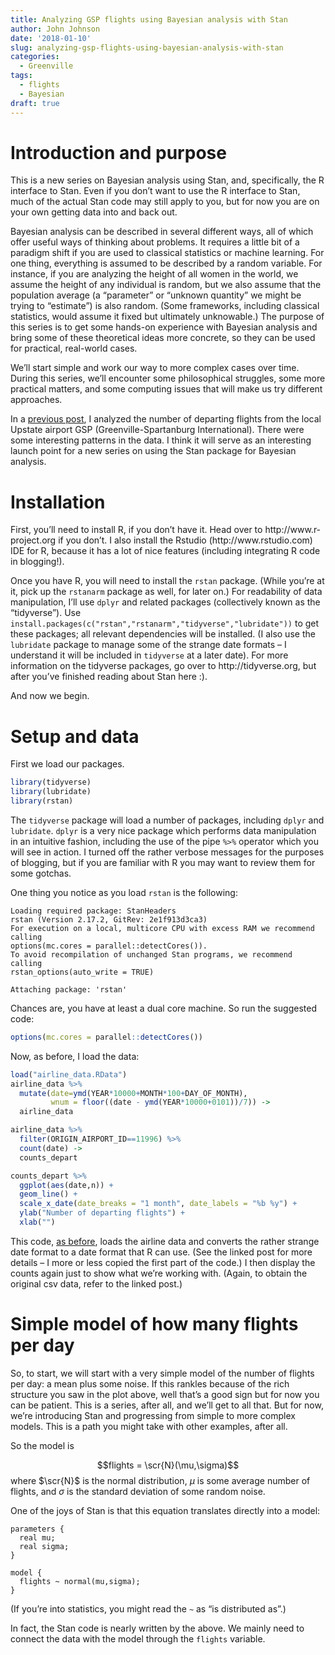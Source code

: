 ```yaml
---
title: Analyzing GSP flights using Bayesian analysis with Stan
author: John Johnson
date: '2018-01-10'
slug: analyzing-gsp-flights-using-bayesian-analysis-with-stan
categories:
  - Greenville
tags:
  - flights
  - Bayesian
draft: true
---
```


# Introduction and purpose

This is a new series on Bayesian analysis using Stan, and, specifically, the R interface to Stan. Even if you don't want to use the R interface to Stan, much of the actual Stan code may still apply to you, but for now you are on your own getting data into and back out.

Bayesian analysis can be described in several different ways, all of which offer useful ways of thinking about problems. It requires a little bit of a paradigm shift if you are used to classical statistics or machine learning. For one thing, everything is assumed to be described by a random variable. For instance, if you are analyzing the height of all women in the world, we assume the height of any individual is random, but we also assume that the population average (a "parameter" or "unknown quantity" we might be trying to "estimate") is also random. (Some frameworks, including classical statistics, would assume it fixed but ultimately unknowable.) The purpose of this series is to get some hands-on experience with Bayesian analysis and bring some of these theoretical ideas more concrete, so they can be used for practical, real-world cases.

We'll start simple and work our way to more complex cases over time. During this series, we'll encounter some philosophical struggles, some more practical matters, and some computing issues that will make us try different approaches.

In a [previous post](/post/2017-09-24-flights-from-gsp/), I analyzed the number of departing flights from the local Upstate airport GSP (Greenville-Spartanburg International). There were some interesting patterns in the data. I think it will serve as an interesting launch point for a new series on using the Stan package for Bayesian analysis.

# Installation

First, you'll need to install R, if you don't have it. Head over to http://www.r-project.org if you don't. I also install the Rstudio (http://www.rstudio.com) IDE for R, because it has a lot of nice features (including integrating R code in blogging!).

Once you have R, you will need to install the `rstan` package. (While you're at it, pick up the `rstanarm` package as well, for later on.)  For readability of data manipulation, I'll use `dplyr` and related packages (collectively known as the "tidyverse"). Use `install.packages(c("rstan","rstanarm","tidyverse","lubridate"))` to get these packages; all relevant dependencies will be installed. (I also use the `lubridate` package to manage some of the strange date formats -- I understand it will be included in `tidyverse` at a later date). For more information on the tidyverse packages, go over to http://tidyverse.org, but after you've finished reading about Stan here :).

And now we begin.

# Setup and data

First we load our packages.

```r
library(tidyverse)
library(lubridate)
library(rstan)
```

The `tidyverse` package will load a number of packages, including `dplyr` and `lubridate`. `dplyr` is a very nice package which performs data manipulation in an intuitive fashion, including the use of the pipe `%>%` operator which you will see in action. I turned off the rather verbose messages for the purposes of blogging, but if you are familiar with R you may want to review them for some gotchas.

One thing you notice as you load `rstan` is the following:

```
Loading required package: StanHeaders
rstan (Version 2.17.2, GitRev: 2e1f913d3ca3)
For execution on a local, multicore CPU with excess RAM we recommend calling
options(mc.cores = parallel::detectCores()).
To avoid recompilation of unchanged Stan programs, we recommend calling
rstan_options(auto_write = TRUE)

Attaching package: 'rstan'
```

Chances are, you have at least a dual core machine. So run the suggested code:

```r
options(mc.cores = parallel::detectCores())
```


Now, as before, I load the data:

```r
load("airline_data.RData")
airline_data %>% 
  mutate(date=ymd(YEAR*10000+MONTH*100+DAY_OF_MONTH),
         wnum = floor((date - ymd(YEAR*10000+0101))/7)) -> 
  airline_data

airline_data %>% 
  filter(ORIGIN_AIRPORT_ID==11996) %>% 
  count(date) -> 
  counts_depart

counts_depart %>% 
  ggplot(aes(date,n)) +
  geom_line() +
  scale_x_date(date_breaks = "1 month", date_labels = "%b %y") +
  ylab("Number of departing flights") +
  xlab("")
```

This code, [as before](/post/2017-09-24-flights-from-gsp/), loads the airline data and converts the rather strange date format to a date format that R can use. (See the linked post for more details -- I more or less copied the first part of the code.) I then display the counts again just to show what we're working with. (Again, to obtain the original csv data, refer to the linked post.)

# Simple model of how many flights per day

So, to start, we will start with a very simple model of the number of flights per day: a mean plus some noise. If this rankles because of the rich structure you saw in the plot above, well that's a good sign but for now you can be patient. This is a series, after all, and we'll get to all that. But for now, we're introducing Stan and progressing from simple to more complex models. This is a path you might take with other examples, after all.

So the model is

$$flights = \scr{N}(\mu,\sigma)$$
where $\scr{N}$ is the normal distribution, $\mu$ is some average number of flights, and $\sigma$ is the standard deviation of some random noise. 

One of the joys of Stan is that this equation translates directly into a model:

```
parameters {
  real mu;
  real sigma;
}

model {
  flights ~ normal(mu,sigma);
}
```

(If you're into statistics, you might read the `~` as "is distributed as".)

In fact, the Stan code is nearly written by the above. We mainly need to connect the data with the model through the `flights` variable.
